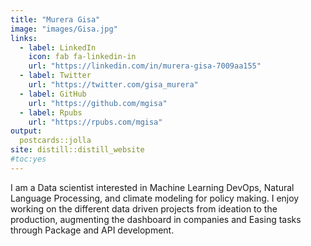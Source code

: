 ```yaml
---
title: "Murera Gisa"
image: "images/Gisa.jpg"
links:
  - label: LinkedIn
    icon: fab fa-linkedin-in
    url: "https://linkedin.com/in/murera-gisa-7009aa155"
  - label: Twitter
    url: "https://twitter.com/gisa_murera"
  - label: GitHub
    url: "https://github.com/mgisa"
  - label: Rpubs
    url: "https://rpubs.com/mgisa"
output:
  postcards::jolla
site: distill::distill_website
#toc:yes
---
```


I am a Data scientist interested in Machine Learning DevOps, Natural Language Processing, and climate modeling for policy making. I enjoy working on the different data driven projects from ideation to the production, augmenting the dashboard in companies and Easing tasks through Package and API development. 